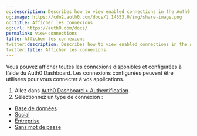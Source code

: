 ```yaml
---
og:description: Describes how to view enabled connections in the Auth0 Dashboard.
og:image: https://cdn2.auth0.com/docs/1.14553.0/img/share-image.png
og:title: Afficher les connexions
og:url: https://auth0.com/docs/
permalink: view-connections
title: Afficher les connexions
twitter:description: Describes how to view enabled connections in the Auth0 Dashboard.
twitter:title: Afficher les connexions
---
```


Vous pouvez afficher toutes les connexions disponibles et configurées à l’aide du Auth0 Dashboard. Les connexions configurées peuvent être utilisées pour vous connecter à vos applications.

1. Allez dans [Auth0 Dashboard > Authentification](%24%7Bmanage_url%7D/#/connections).
2. Sélectionnez un type de connexion :

* [Base de données](%24%7Bmanage_url%7D/#/connections/database)
* [Social](%24%7Bmanage_url%7D/#/connections/social)
* [Entreprise](%24%7Bmanage_url%7D/#/connections/enterprise)
* [Sans mot de passe](%24%7Bmanage_url%7D/#/connections/passwordless)